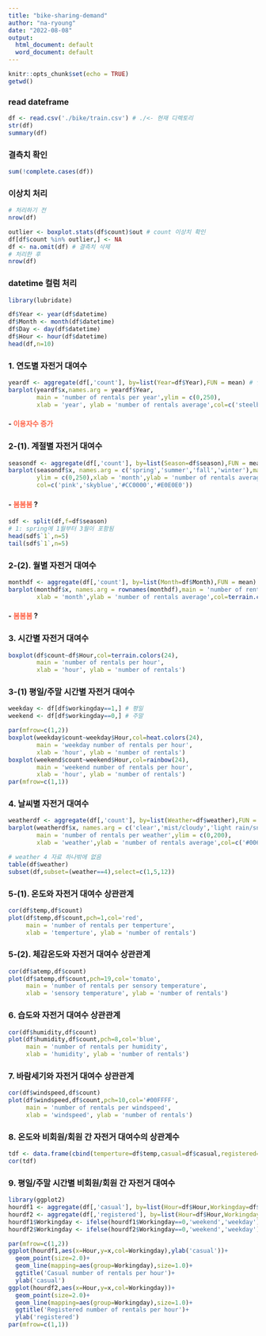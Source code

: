 ```yaml
---
title: "bike-sharing-demand"
author: "na-ryoung"
date: "2022-08-08"
output:
  html_document: default
  word_document: default
---
```


```r
knitr::opts_chunk$set(echo = TRUE)
getwd()
```

### read dateframe

```r
df <- read.csv('./bike/train.csv') # ./<- 현재 디렉토리
str(df)
summary(df)
```

### 결측치 확인

```r
sum(!complete.cases(df))
```

### 이상치 처리

```r
# 처리하기 전
nrow(df)
```

```r
outlier <- boxplot.stats(df$count)$out # count 이상치 확인
df[df$count %in% outlier,] <- NA 
df <- na.omit(df) # 결측치 삭제
# 처리한 후
nrow(df)
```

### datetime 컬럼 처리

```r
library(lubridate)

df$Year <- year(df$datetime)
df$Month <- month(df$datetime)
df$Day <- day(df$datetime)
df$Hour <- hour(df$datetime)
head(df,n=10)
```

### 1. 연도별 자전거 대여수

```r
yeardf <- aggregate(df[,'count'], by=list(Year=df$Year),FUN = mean) # 연도별 평균 df
barplot(yeardf$x,names.arg = yeardf$Year,
        main = 'number of rentals per year',ylim = c(0,250),
        xlab = 'year', ylab = 'number of rentals average',col=c('steelblue','orange'))
```

#### <b>-<span style='color:tomato'> 이용자수 증가 </span></b>



### 2-(1). 계절별 자전거 대여수
```r
seasondf <- aggregate(df[,'count'], by=list(Season=df$season),FUN = mean) # 월별 평균 df
barplot(seasondf$x, names.arg = c('spring','summer','fall','winter'),main = 'number of rentals per season',
        ylim = c(0,250),xlab = 'month',ylab = 'number of rentals average',
        col=c('pink','skyblue','#CC0000','#E0E0E0'))
```

#### <b>- <span style='color:tomato'> 봄봄봄  </span>?</b>


```r
sdf <- split(df,f=df$season)
# 1: spring에 1월부터 3월이 포함됨
head(sdf$`1`,n=5)
tail(sdf$`1`,n=5)
```



### 2-(2). 월별 자전거 대여수

```r
monthdf <- aggregate(df[,'count'], by=list(Month=df$Month),FUN = mean) # 월별 평균 df
barplot(monthdf$x, names.arg = rownames(monthdf),main = 'number of rentals per month',ylim = c(0,250),
        xlab = 'month',ylab = 'number of rentals average',col=terrain.colors(12))
```

#### <b>- <span style='color:tomato'> 봄봄봄  </span>?</b>





### 3. 시간별 자전거 대여수

```r
boxplot(df$count~df$Hour,col=terrain.colors(24),
        main = 'number of rentals per hour',
        xlab = 'hour', ylab = 'number of rentals')
```

### 3-(1) 평일/주말 시간별 자전거 대여수

```r
weekday <- df[df$workingday==1,] # 평일
weekend <- df[df$workingday==0,] # 주말

par(mfrow=c(1,2))
boxplot(weekday$count~weekday$Hour,col=heat.colors(24),
        main = 'weekday number of rentals per hour',
        xlab = 'hour', ylab = 'number of rentals')
boxplot(weekend$count~weekend$Hour,col=rainbow(24),
        main = 'weekend number of rentals per hour',
        xlab = 'hour', ylab = 'number of rentals')
par(mfrow=c(1,1))
```

### 4. 날씨별 자전거 대여수

```r
weatherdf <- aggregate(df[,'count'], by=list(Weather=df$weather),FUN = mean) # 날씨별 평균 df
barplot(weatherdf$x, names.arg = c('clear','mist/cloudy','light rain/snow','heavy rain/ice'),
        main = 'number of rentals per weather',ylim = c(0,200),
        xlab = 'weather',ylab = 'number of rentals average',col=c('#0066CC','#A0A0A0','#99CCFF','#E0E0E0'))
```

```r
# weather 4 자료 하나밖에 없음
table(df$weather) 
subset(df,subset=(weather==4),select=c(1,5,12))
```

### 5-(1). 온도와 자전거 대여수 상관관계

```r
cor(df$temp,df$count)
plot(df$temp,df$count,pch=1,col='red',
     main = 'number of rentals per temperture',
     xlab = 'temperture', ylab = 'number of rentals')
```

### 5-(2). 체감온도와 자전거 대여수 상관관계

```r
cor(df$atemp,df$count)
plot(df$atemp,df$count,pch=19,col='tomato',
     main = 'number of rentals per sensory temperature',
     xlab = 'sensory temperature', ylab = 'number of rentals')
```

### 6. 습도와 자전거 대여수 상관관계

```r
cor(df$humidity,df$count)
plot(df$humidity,df$count,pch=8,col='blue',
     main = 'number of rentals per humidity',
     xlab = 'humidity', ylab = 'number of rentals')
```

### 7. 바람세기와 자전거 대여수 상관관계
```r
cor(df$windspeed,df$count)
plot(df$windspeed,df$count,pch=10,col='#00FFFF',
     main = 'number of rentals per windspeed',
     xlab = 'windspeed', ylab = 'number of rentals')
```

### 8. 온도와 비회원/회원 간 자전거 대여수의 상관계수
```r
tdf <- data.frame(cbind(temperture=df$temp,casual=df$casual,registered=df$registered))
cor(tdf)
```

### 9. 평일/주말 시간별 비회원/회원 간 자전거 대여수

```r
library(ggplot2)
hourdf1 <- aggregate(df[,'casual'], by=list(Hour=df$Hour,Workingday=df$workingday), FUN = mean)
hourdf2 <- aggregate(df[,'registered'], by=list(Hour=df$Hour,Workingday=df$workingday), FUN = mean)
hourdf1$Workingday <- ifelse(hourdf1$Workingday==0,'weekend','weekday')
hourdf2$Workingday <- ifelse(hourdf2$Workingday==0,'weekend','weekday')

par(mfrow=c(1,2))
ggplot(hourdf1,aes(x=Hour,y=x,col=Workingday),ylab('casual'))+
  geom_point(size=2.0)+
  geom_line(mapping=aes(group=Workingday),size=1.0)+
  ggtitle('Casual number of rentals per hour')+
  ylab('casual')
ggplot(hourdf2,aes(x=Hour,y=x,col=Workingday))+
  geom_point(size=2.0)+
  geom_line(mapping=aes(group=Workingday),size=1.0)+
  ggtitle('Registered number of rentals per hour')+
  ylab('registered')
par(mfrow=c(1,1))
```

